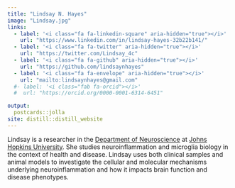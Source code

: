 ```yaml
---
title: "Lindsay N. Hayes"
image: "Lindsay.jpg"
links:
  - label: '<i class="fa fa-linkedin-square" aria-hidden="true"></i>'
    url: "https://www.linkedin.com/in/lindsay-hayes-32b22b141/"
  - label: '<i class="fa fa-twitter" aria-hidden="true"></i>'
    url: "https://twitter.com/Lindsay_4c"
  - label: '<i class="fa fa-github" aria-hidden="true"></i>'
    url: "https://github.com/lindsaynhayes"
  - label: '<i class="fa fa-envelope" aria-hidden="true"></i>'
    url: "mailto:lindsaynhayes@gmail.com"
  #- label: '<i class="fab fa-orcid"></i>'
  #  url: "https://orcid.org/0000-0001-6314-6451"

output:
  postcards::jolla
site: distill::distill_website
---
```

Lindsay is a researcher in the [Department of Neuroscience](https://neuroscience.jhu.edu) at [Johns Hopkins University](https://www.jhu.edu). She studies neuroinflammation and microglia biology in the context of health and disease. Lindsay uses both clinical samples and animal models to investigate the cellular and molecular mechanisms underlying neuroinflammation and how it impacts brain function and disease phenotypes.